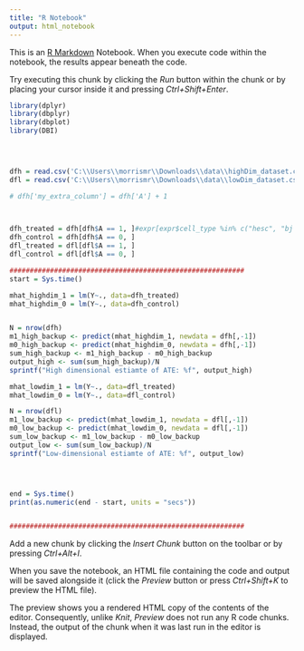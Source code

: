 ```yaml
---
title: "R Notebook"
output: html_notebook
---
```


This is an [R Markdown](http://rmarkdown.rstudio.com) Notebook. When you execute code within the notebook, the results appear beneath the code. 

Try executing this chunk by clicking the *Run* button within the chunk or by placing your cursor inside it and pressing *Ctrl+Shift+Enter*. 

```r
library(dplyr)
library(dbplyr)
library(dbplot)
library(DBI)
 



dfh = read.csv('C:\\Users\\morrismr\\Downloads\\data\\highDim_dataset.csv')
dfl = read.csv('C:\\Users\\morrismr\\Downloads\\data\\lowDim_dataset.csv')

# dfh['my_extra_column'] = dfh['A'] + 1
  


dfh_treated = dfh[dfh$A == 1, ]#expr[expr$cell_type %in% c("hesc", "bj fibroblast"), ]
dfh_control = dfh[dfh$A == 0, ]
dfl_treated = dfl[dfl$A == 1, ]
dfl_control = dfl[dfl$A == 0, ]

##########################################################
start = Sys.time()

mhat_highdim_1 = lm(Y~., data=dfh_treated)
mhat_highdim_0 = lm(Y~., data=dfh_control)


N = nrow(dfh)
m1_high_backup <- predict(mhat_highdim_1, newdata = dfh[,-1])
m0_high_backup <- predict(mhat_highdim_0, newdata = dfh[,-1])
sum_high_backup <- m1_high_backup - m0_high_backup
output_high <- sum(sum_high_backup)/N
sprintf("High dimensional estiamte of ATE: %f", output_high)

mhat_lowdim_1 = lm(Y~., data=dfl_treated)
mhat_lowdim_0 = lm(Y~., data=dfl_control)

N = nrow(dfl)
m1_low_backup <- predict(mhat_lowdim_1, newdata = dfl[,-1])
m0_low_backup <- predict(mhat_lowdim_0, newdata = dfl[,-1])
sum_low_backup <- m1_low_backup - m0_low_backup
output_low <- sum(sum_low_backup)/N
sprintf("Low-dimensional estiamte of ATE: %f", output_low)




end = Sys.time()
print(as.numeric(end - start, units = "secs"))


##########################################################


```

Add a new chunk by clicking the *Insert Chunk* button on the toolbar or by pressing *Ctrl+Alt+I*.

When you save the notebook, an HTML file containing the code and output will be saved alongside it (click the *Preview* button or press *Ctrl+Shift+K* to preview the HTML file).

The preview shows you a rendered HTML copy of the contents of the editor. Consequently, unlike *Knit*, *Preview* does not run any R code chunks. Instead, the output of the chunk when it was last run in the editor is displayed.
